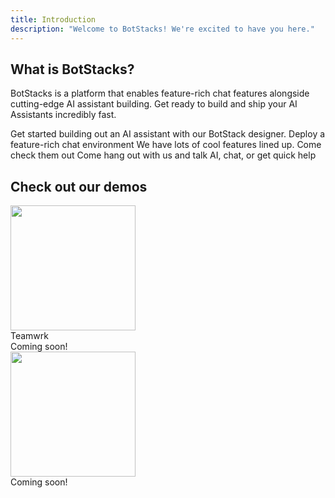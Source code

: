 ```yaml
---
title: Introduction
description: "Welcome to BotStacks! We're excited to have you here."
---
```


## What is BotStacks?

BotStacks is a platform that enables feature-rich chat features alongside cutting-edge AI assistant building. Get ready to build and ship your AI Assistants incredibly fast.

<CardGroup cols={2}>
  <Card title="AI Assistant Quickstart" icon="message-bot" href="designer">
    Get started building out an AI assistant with our BotStack designer.
  </Card>
  <Card title="Chat Quickstart" icon="comments" href="sdk-reference">
    Deploy a feature-rich chat environment
  </Card>
  <Card
    title="View Roadmap"
    icon="road"
    href="https://trello.com/b/hYxgMpTS/botstacks-roadmap"
  >
    We have lots of cool features lined up. Come check them out
  </Card>
  <Card
    title="Join our Community"
    icon="discord"
    href="https://discord.gg/5kwyQCz3zZ"
  >
    Come hang out with us and talk AI, chat, or get quick help
  </Card>
</CardGroup>

## Check out our demos

<CardGroup cols={2}>
  <Card>
    <div className="flex flex-col space-y-2">
      <div className="flex flex-row space-x-2">
        <img height="200" src="/images/teamwrk.png" />
        <div className="text-lg font-bold">Teamwrk</div>
      </div>
      <div className="text-sm text-gray-600 dark:text-gray-400">
        Coming soon!
      </div>
    </div>
  </Card>
  <Card>
    <div className="flex flex-col space-y-2">
      <div className="flex flex-row space-x-2">
        <img height="200" src="/images/tripsplits.png" />
      </div>
      <div className="text-sm text-gray-600 dark:text-gray-400">
        Coming soon!
      </div>
    </div>
  </Card>
</CardGroup>
